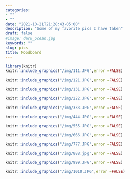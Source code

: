 ```yaml
---
categories:
- ""
- ""
date: "2021-10-21T21:28:43-05:00"
description: "Some of my favorite pics I have taken"
draft: false
#image: dark_ocean.jpg
keywords: ""
slug: pics
title: Moodboard
---
```


```r
library(knitr)
knitr::include_graphics("/img/111.JPG",error =FALSE)
```


```r
knitr::include_graphics("/img/121.JPG",error =FALSE)
```


```r
knitr::include_graphics("/img/131.JPG",error =FALSE)
```


```r
knitr::include_graphics("/img/222.JPG",error =FALSE)
```


```r
knitr::include_graphics("/img/333.JPG",error =FALSE)
```


```r
knitr::include_graphics("/img/444.JPG",error =FALSE)
```


```r
knitr::include_graphics("/img/555.JPG",error =FALSE)
```


```r
knitr::include_graphics("/img/666.JPG",error =FALSE)
```


```r
knitr::include_graphics("/img/777.JPG",error =FALSE)
```


```r
knitr::include_graphics("/img/888.jpg",error =FALSE)
```


```r
knitr::include_graphics("/img/999.JPG",error =FALSE)
```


```r
knitr::include_graphics("/img/1010.JPG",error =FALSE)
```

